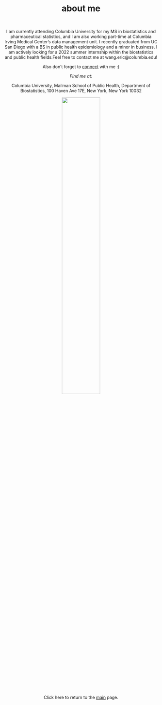 

<center> <h1>about me</h1> </center>

<br>
<center>

I am currently attending Columbia University for my MS in biostatistics and pharmaceutical statistics, and I am also working part-time at Columbia Irving Medical Center’s data management unit. I recently graduated from UC San Diego with a BS in public health epidemiology and a minor in business. I am actively looking for a 2022 summer internship within the biostatistics and public health fields.Feel free to contact me at wang.eric@columbia.edu!

Also don't forget to [connect](connect.html) with me :)

*Find me at:*

Columbia University,
Mailman School of Public Health,
Department of Biostatistics,
100 Haven Ave 17E,
New York, New York 10032

<img src="images/Profile Pic.jpeg" style="width:50%"> 

Click here to return to the [main](index.html) page.


